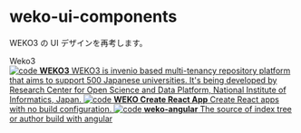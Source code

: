 
<Meta title="WEKO3/About" />

<style>{`
  .subheading {
    --mediumdark: '#999999';
    font-weight: 900;
    font-size: 1rem;
    color: #999;
    letter-spacing: 6px;
    line-height: 24px;
    text-transform: uppercase;
    margin-bottom: 12px;
    margin-top: 40px;
  }

  .link-list {
    display: grid;
    grid-template-columns: 1fr;
    grid-template-rows: 1fr 1fr;
    row-gap: 10px;
  }

  @media (min-width: 620px) {
    .link-list {
      row-gap: 20px;
      column-gap: 20px;
      grid-template-columns: 1fr 1fr;
    }
  }

  @media all and (-ms-high-contrast:none) {
  .link-list {
      display: -ms-grid;
      -ms-grid-columns: 1fr 1fr;
      -ms-grid-rows: 1fr 1fr;
    }
  }

  .link-item {
    display: block;
    padding: 20px 30px 20px 15px;
    border: 1px solid #00000010;
    border-radius: 5px;
    transition: background 150ms ease-out, border 150ms ease-out, transform 150ms ease-out;
    color: #333333;
    display: flex;
    align-items: flex-start;
  }

  .link-item:hover {
    border-color: #1EA7FD50;
    transform: translate3d(0, -3px, 0);
    box-shadow: rgba(0, 0, 0, 0.08) 0 3px 10px 0;
  }

  .link-item:active {
    border-color: #1EA7FD;
    transform: translate3d(0, 0, 0);
  }

  .link-item strong {
    font-weight: 700;
    display: block;
    margin-bottom: 2px;
  }
  
  .link-item img {
    height: 40px;
    width: 40px;
    margin-right: 15px;
    flex: none;
  }

  .link-item span {
    font-size: 14px;
    line-height: 20px;
  }

`}</style>

# weko-ui-components

WEKO3 の UI デザインを再考します。

<div className="subheading">Weko3</div>

<div className="link-list">
  <a className="link-item" href="https://github.com/RCOSDP/weko" target="_blank">
    <img src={Code} alt="code" />
    <span>
      <strong>WEKO3</strong>
      WEKO3 is invenio based multi-tenancy repository platform that aims to support 500 Japanese universities. It's being developed by Research Center for Open Science and Data Platform, National Institute of Informatics, Japan.
    </span>
  </a>
  <a className="link-item" href="https://github.com/RCOSDP/weko-react" target="_blank">
    <img src={Code} alt="code" />
    <span>
      <strong>WEKO Create React App</strong>
      Create React apps with no build configuration.
    </span>
  </a>
    <a className="link-item" href="https://github.com/RCOSDP/weko-angular" target="_blank">
    <img src={Code} alt="code" />
    <span>
      <strong>weko-angular</strong>
      The source of index tree or author build with angular
    </span>
  </a>
</div>
